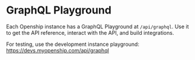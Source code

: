 # GraphQL Playground

Each Openship instance has a GraphQL Playground at `/api/graphql`. Use it to get the API reference, interact with the API, and build integrations.

For testing, use the development instance playground: https://devs.myopenship.com/api/graphql
